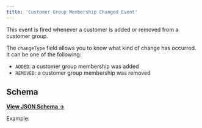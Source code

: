 ```yaml
---
title: 'Customer Group Membership Changed Event'
---
```


This event is fired whenever a customer is added or removed from a customer group.

The `changeType` field allows you to know what kind of change has occurred. It can be one of the following:

- `ADDED`: a customer group membership was added
- `REMOVED`: a customer group membership was removed

## Schema

[**View JSON Schema →**](https://core-api.uk.plain.com/webhooks/schema.json)

Example:

<Snippet file="webhooks/customer-group-changed.mdx" />
